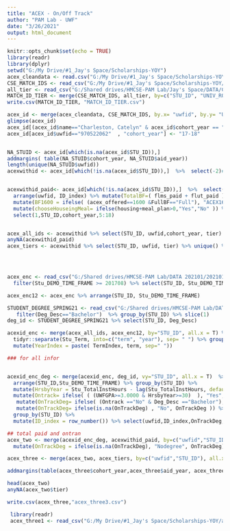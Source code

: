 ---
title: "ACEX - On/Off Track"
author: "PAM Lab - UWF"
date: "3/26/2021"
output: html_document
---

```{r setup, include=FALSE}
knitr::opts_chunk$set(echo = TRUE)
library(readr)
library(dplyr)
setwd("G:/My Drive/#1_Jay's Space/Scholarships-YOY")
acex_cleandata <- read.csv("G:/My Drive/#1_Jay's Space/Scholarships-YOY/acex_cleandata.csv")
CSE_MATCH_IDS <- read_csv("G:/My Drive/#1_Jay's Space/Scholarships-YOY/CSE_MATCH_IDS (1).csv")
all_tier <- read_csv("G:/Shared drives/HMCSE-PAM Lab/Jay's Space/DATA/CSE_ALL_ENR_up2020.csv") %>% select(contains("id"),contains("tier"))
MATCH_ID_TIER <- merge(CSE_MATCH_IDS, all_tier, by=c("STU_ID", "UNIV_ROW_ID"), all = T)
write.csv(MATCH_ID_TIER, "MATCH_ID_TIER.csv")

acex_id <- merge(acex_cleandata, CSE_MATCH_IDS, by.x= "uwfid", by.y= "UNIV_ROW_ID", all.x = T)
glimpse(acex_id)
acex_id[(acex_id$name=="Charleston, Catelyn" & acex_id$cohort_year == "19-20"), "cohort_year"] <- "17-18"
acex_id[acex_id$uwfid=="970522062"  , "cohort_year"] <- "17-18"


NA_STUID <- acex_id[which(is.na(acex_id$STU_ID)),]
addmargins( table(NA_STUID$cohort_year, NA_STUID$aid_year))
length(unique(NA_STUID$uwfid))
acexwithid <- acex_id[which(!is.na(acex_id$STU_ID)),]  %>%  select(-2)#3042 


acexwithid_paid<- acex_id[which(!is.na(acex_id$STU_ID)),]  %>%  select(1,cohort_year,STU_ID,Num_aidYear,10:14, aid_year,tuition_fees_penalties_and_fines,acex_offered) %>% tidyr::separate(Num_aidYear, into=c("Aid", "ID_index"), sep=" ") %>% 
  arrange(uwfid, ID_index) %>% mutate(TotalBF=( flms_paid + flut_paid ), awardedBF= ifelse(TotalBF>0,"Yes","No"), FullBF=ifelse( (TotalBF>= tuition_fees_penalties_and_fines & tuition_fees_penalties_and_fines !=0) , "Full","notFull")) %>% 
  mutate(BF1600 = ifelse( (acex_offered==1600 &FullBF=="Full"), "ACEX1600","Others" )) %>% 
  mutate(chooseHouseingMeal= ifelse(housing+meal_plan>0,"Yes","No" )) %>% 
  select(1,STU_ID,cohort_year,5:18)


acex_all_ids <- acexwithid %>% select(STU_ID, uwfid,cohort_year, tier) %>% unique() %>% na.omit()
anyNA(acexwithid_paid)
acex_tiers <- acexwithid %>% select(STU_ID, uwfid, tier) %>% unique() %>% na.omit()



 
acex_enc <- read_csv("G:/Shared drives/HMCSE-PAM Lab/DATA 202101/202101/STU_ENROLLMENT_SPRING21.csv") %>% filter(Stu_DEMO_DATA_SOURCE =="SIF") %>% filter(Stu_ClassificationCode <= 4) %>% 
  filter(Stu_DEMO_TIME_FRAME >= 201708) %>% select(STU_ID, Stu_DEMO_TIME_FRAME,Stu_Term,contains("total")) %>% mutate(UWFGPA= round(Stu_TotalInstGradePoints /Stu_TotalInstHours,digits = 4 ))

acex_enc12 <- acex_enc %>% arrange(STU_ID, Stu_DEMO_TIME_FRAME)

STUDENT_DEGREE_SPRING21 <- read_csv("G:/Shared drives/HMCSE-PAM Lab/DATA 202101/202101/STUDENT_DEGREE_SPRING21.csv") %>% select(1,2,4,5,  contains("college"), contains("department"), contains("program"), Deg_TermGranted, Deg_Desc) %>% 
   filter(Deg_Desc=="Bachelor")  %>% group_by(STU_ID) %>% slice(1)
deg_id <- STUDENT_DEGREE_SPRING21 %>% select(STU_ID, Deg_Desc)

acexid_enc <- merge(acex_all_ids, acex_enc12, by="STU_ID", all.x = T) %>% arrange(STU_ID, Stu_DEMO_TIME_FRAME) %>% 
  tidyr::separate(Stu_Term, into=c("term", "year"), sep= " ") %>% group_by(STU_ID, term ) %>% mutate(TermIndex=row_number()) %>% 
  mutate(YearIndex = paste( TermIndex, term, sep=" "))

### for all infor


acexid_enc_deg <- merge(acexid_enc, deg_id, vy="STU_ID", all.x = T)  %>% filter(term =="Fall") %>% 
  arrange(STU_ID,Stu_DEMO_TIME_FRAME) %>% group_by(STU_ID) %>% 
  mutate(HrsbyYear = Stu_TotalInstHours - lag(Stu_TotalInstHours, default = Stu_TotalInstHours[1])) %>% filter(TermIndex != 1) %>% 
  mutate(Ontrack= ifelse( ( (UWFGPA>=3.0000 & HrsbyYear>=30)  ), "Yes","No")) %>%  
   mutate(OnTrackDeg= ifelse( (Ontrack =="No" & Deg_Desc =="Bachelor"), "Yes", Ontrack)) %>% 
   mutate(OnTrackDeg= ifelse(is.na(OnTrackDeg) , "No", OnTrackDeg )) %>% 
  group_by(STU_ID) %>% 
  mutate(ID_index = row_number()) %>% select(uwfid,ID_index,OnTrackDeg,HrsbyYear,UWFGPA, Ontrack)  

## total paid and ontran 
acex_two <- merge(acexid_enc_deg, acexwithid_paid, by=c("uwfid","STU_ID", "ID_index"), all.y=T) %>% 
  mutate(OnTrackDeg = ifelse(is.na(OnTrackDeg), "Nodegree", OnTrackDeg))

acex_three <- merge(acex_two, acex_tiers, by=c("uwfid","STU_ID"), all.x=T) %>% arrange(STU_ID, ID_index)

addmargins(table(acex_three$cohort_year,acex_three$aid_year, acex_three$FullBF))

head(acex_two)  
anyNA(acex_two$tier)

write.csv(acex_three,"acex_three3.csv")


```

```{r}

 library(readr)
 acex_three1 <- read_csv("G:/My Drive/#1_Jay's Space/Scholarships-YOY/acex_three1.csv")
 
 

```

